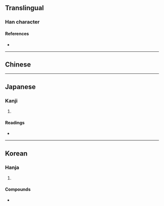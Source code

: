 {{also|橢}}
{{character info}}
==Translingual==

===Han character===
{{Han char|rn=75|rad=木|as=09|sn=13|four=|canj=DKMB|ids=⿰木⿱左月}}

====References====
* {{Han ref|kx=0539.150|dkj=15133|dj=0927.010|hdz=21246.020|uh=6955|ud=26965}}

----

==Chinese==
{{zh-see|橢|v}}

----

==Japanese==

===Kanji===
{{ja-kanji|grade=|rs=木09|kyu=橢}}

# {{rfdef|ja|sort=木09}}

====Readings====
* {{ja-readings
|goon=た
|kanon=た
|kanyoon=だ
|kun=ぬ-く
}}

----

==Korean==

===Hanja===
{{ko-hanja|[[길다|길고]] [[둥글다|둥글]]|타}}

# {{hanja form of|타|[[long]] and [[round]]}}

====Compounds====
* {{ko-l|타원형|an [[oval]]|楕圓形}}
